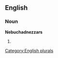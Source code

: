 ==English==

===Noun===
'''Nebuchadnezzars'''

# {{plural of|[[Nebuchadnezzar]]}}

[[Category:English plurals]]